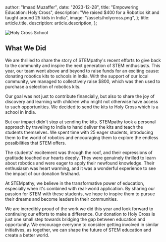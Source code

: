   author: "Imaad Muzaffer",
  date: "2023-12-28",
  title: "Empowering Education: Holy Cross",
  description:
    "We raised $400 for a Robotics kit and taught around 25 kids in India",
  image: "/assets/holycross.png",
};
  title: article.title,
  description: article.description,
};


![Holy Cross School](https://i.postimg.cc/K85YpR96/SCR-20240205-ohkb.png)

## What We Did
We are thrilled to share the story of STEMpathy's recent efforts to give back to the community and inspire the next generation of STEM enthusiasts. This year, our team went above and beyond to raise funds for an exciting cause: donating robotics kits to schools in India. With the support of our local community, we managed to collectively raise $800, which was then used to purchase a selection of robotics kits.



Our goal was not just to contribute financially, but also to share the joy of discovery and learning with children who might not otherwise have access to such opportunities. We decided to send the kits to Holy Cross which is a school in India.



But our impact didn't stop at sending the kits. STEMpathy took a personal approach by traveling to India to hand deliver the kits and teach the students themselves. We spent time with 25 eager students, introducing them to the world of robotics and encouraging them to explore the endless possibilities that STEM offers.



The students' excitement was through the roof, and their expressions of gratitude touched our hearts deeply. They were genuinely thrilled to learn about robotics and were eager to apply their newfound knowledge. Their enthusiasm was heart warming, and it was a wonderful experience to see the impact of our donation firsthand.



At STEMpathy, we believe in the transformative power of education, especially when it's combined with real-world application. By sharing our passion for STEM with these students, we hope to inspire them to pursue their dreams and become leaders in their communities.



We are incredibly proud of the work we did this year and look forward to continuing our efforts to make a difference. Our donation to Holy Cross is just one small step towards bridging the gap between education and opportunity. We encourage everyone to consider getting involved in similar initiatives, as together, we can shape the future of STEM education and create a better world.